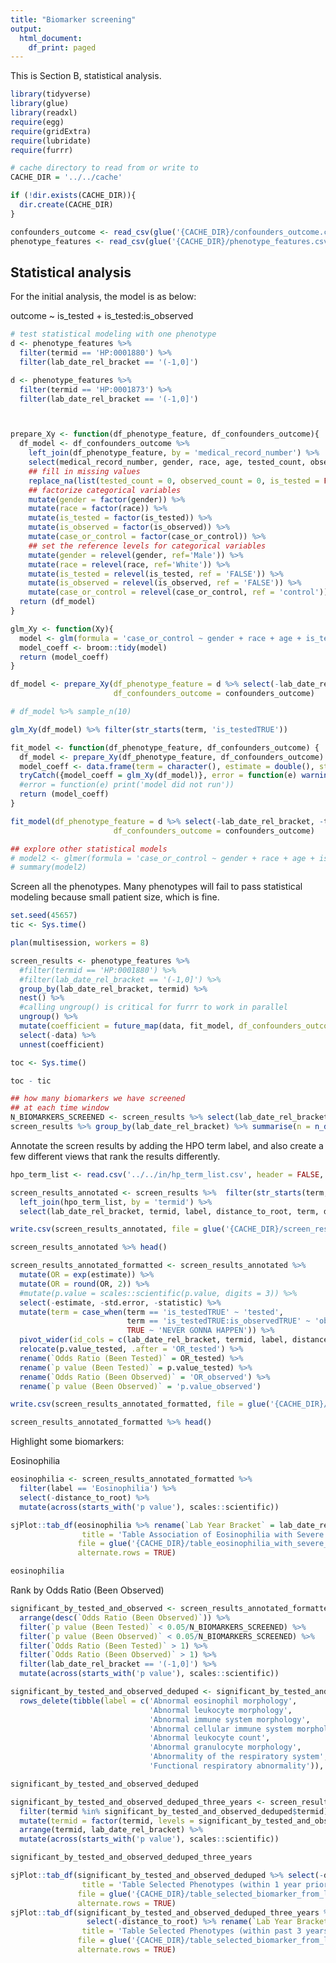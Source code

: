 ```yaml
---
title: "Biomarker screening"
output:
  html_document:
    df_print: paged
---
```


This is Section B, statistical analysis. 

```r
library(tidyverse)
library(glue)
library(readxl)
require(egg)
require(gridExtra)
require(lubridate)
require(furrr)

# cache directory to read from or write to
CACHE_DIR = '../../cache'

if (!dir.exists(CACHE_DIR)){
  dir.create(CACHE_DIR)
}

confounders_outcome <- read_csv(glue('{CACHE_DIR}/confounders_outcome.csv'))
phenotype_features <- read_csv(glue('{CACHE_DIR}/phenotype_features.csv'))
```


## Statistical analysis
For the initial analysis, the model is as below:

outcome ~ is_tested + is_tested:is_observed


```r
# test statistical modeling with one phenotype
d <- phenotype_features %>% 
  filter(termid == 'HP:0001880') %>%
  filter(lab_date_rel_bracket == '(-1,0]')

d <- phenotype_features %>% 
  filter(termid == 'HP:0001873') %>%
  filter(lab_date_rel_bracket == '(-1,0]')



prepare_Xy <- function(df_phenotype_feature, df_confounders_outcome){
  df_model <- df_confounders_outcome %>% 
    left_join(df_phenotype_feature, by = 'medical_record_number') %>%
    select(medical_record_number, gender, race, age, tested_count, observed_count, is_tested, is_observed, case_or_control) %>%
    ## fill in missing values
    replace_na(list(tested_count = 0, observed_count = 0, is_tested = FALSE, is_observed = FALSE)) %>%
    ## factorize categorical variables
    mutate(gender = factor(gender)) %>%
    mutate(race = factor(race)) %>%
    mutate(is_tested = factor(is_tested)) %>%
    mutate(is_observed = factor(is_observed)) %>%
    mutate(case_or_control = factor(case_or_control)) %>%
    ## set the reference levels for categorical variables
    mutate(gender = relevel(gender, ref='Male')) %>%
    mutate(race = relevel(race, ref='White')) %>%
    mutate(is_tested = relevel(is_tested, ref = 'FALSE')) %>%
    mutate(is_observed = relevel(is_observed, ref = 'FALSE')) %>%
    mutate(case_or_control = relevel(case_or_control, ref = 'control'))
  return (df_model)
}

glm_Xy <- function(Xy){
  model <- glm(formula = 'case_or_control ~ gender + race + age + is_tested / is_observed', data = Xy, family = binomial(link = 'logit'))
  model_coeff <- broom::tidy(model)
  return (model_coeff)
}

df_model <- prepare_Xy(df_phenotype_feature = d %>% select(-lab_date_rel_bracket, -termid), 
                       df_confounders_outcome = confounders_outcome)

# df_model %>% sample_n(10)

glm_Xy(df_model) %>% filter(str_starts(term, 'is_testedTRUE'))

fit_model <- function(df_phenotype_feature, df_confounders_outcome) {
  df_model <- prepare_Xy(df_phenotype_feature, df_confounders_outcome)
  model_coeff <- data.frame(term = character(), estimate = double(), std.error = double(), statistic = double(), p.value = double())
  tryCatch({model_coeff = glm_Xy(df_model)}, error = function(e) warning('cannot fit model'))
  #error = function(e) print('model did not run'))
  return (model_coeff)
}

fit_model(df_phenotype_feature = d %>% select(-lab_date_rel_bracket, -termid), 
                       df_confounders_outcome = confounders_outcome)

## explore other statistical models
# model2 <- glmer(formula = 'case_or_control ~ gender + race + age + is_observed + (1 + is_observed | is_tested)', data = df_model, family = binomial(link = 'logit') )
# summary(model2)
```

Screen all the phenotypes. Many phenotypes will fail to pass statistical modeling because small patient size, which is fine. 

```r
set.seed(45657)
tic <- Sys.time()

plan(multisession, workers = 8)

screen_results <- phenotype_features %>% 
  #filter(termid == 'HP:0001880') %>%
  #filter(lab_date_rel_bracket == '(-1,0]') %>%
  group_by(lab_date_rel_bracket, termid) %>%
  nest() %>%
  #calling ungroup() is critical for furrr to work in parallel
  ungroup() %>%
  mutate(coefficient = future_map(data, fit_model, df_confounders_outcome = confounders_outcome)) %>%
  select(-data) %>%
  unnest(coefficient) 

toc <- Sys.time()

toc - tic
```
```r
## how many biomarkers we have screened
## at each time window
N_BIOMARKERS_SCREENED <- screen_results %>% select(lab_date_rel_bracket, termid) %>% distinct() %>% nrow()
screen_results %>% group_by(lab_date_rel_bracket) %>% summarise(n = n_distinct(termid))
```


Annotate the screen results by adding the HPO term label, and also create a few different views that rank the results differently. 
```r
hpo_term_list <- read.csv('../../in/hp_term_list.csv', header = FALSE, col.names = c('termid', 'distance_to_root', 'label'), stringsAsFactors = FALSE)

screen_results_annotated <- screen_results %>%  filter(str_starts(term, 'is_testedTRUE')) %>% arrange(lab_date_rel_bracket) %>%
  left_join(hpo_term_list, by = 'termid') %>%
  select(lab_date_rel_bracket, termid, label, distance_to_root, term, distance_to_root, estimate, std.error, statistic, p.value) 

write.csv(screen_results_annotated, file = glue('{CACHE_DIR}/screen_results_annotated.csv'), row.names = FALSE)

screen_results_annotated %>% head()
```


```r
screen_results_annotated_formatted <- screen_results_annotated %>% 
  mutate(OR = exp(estimate)) %>% 
  mutate(OR = round(OR, 2)) %>% 
  #mutate(p.value = scales::scientific(p.value, digits = 3)) %>% 
  select(-estimate, -std.error, -statistic) %>% 
  mutate(term = case_when(term == 'is_testedTRUE' ~ 'tested',
                          term == 'is_testedTRUE:is_observedTRUE' ~ 'observed',
                          TRUE ~ 'NEVER GONNA HAPPEN')) %>% 
  pivot_wider(id_cols = c(lab_date_rel_bracket, termid, label, distance_to_root), names_from = term, values_from = c(OR, p.value)) %>% 
  relocate(p.value_tested, .after = 'OR_tested') %>% 
  rename(`Odds Ratio (Been Tested)` = OR_tested) %>% 
  rename(`p value (Been Tested)` = p.value_tested) %>% 
  rename(`Odds Ratio (Been Observed)` = 'OR_observed') %>% 
  rename(`p value (Been Observed)` = 'p.value_observed')

write.csv(screen_results_annotated_formatted, file = glue('{CACHE_DIR}/screen_results_annotated.csv'), row.names = FALSE)

screen_results_annotated_formatted %>% head()
```

Highlight some biomarkers:

Eosinophilia
```r
eosinophilia <- screen_results_annotated_formatted %>% 
  filter(label == 'Eosinophilia') %>% 
  select(-distance_to_root) %>% 
  mutate(across(starts_with('p value'), scales::scientific))

sjPlot::tab_df(eosinophilia %>% rename(`Lab Year Bracket` = lab_date_rel_bracket), 
                title = 'Table Association of Eosinophilia with Severe Asthma',
               file = glue('{CACHE_DIR}/table_eosinophilia_with_severe_asthma.html'),
               alternate.rows = TRUE)

eosinophilia
```

Rank by Odds Ratio (Been Observed)
```r
significant_by_tested_and_observed <- screen_results_annotated_formatted %>% 
  arrange(desc(`Odds Ratio (Been Observed)`)) %>% 
  filter(`p value (Been Tested)` < 0.05/N_BIOMARKERS_SCREENED) %>%
  filter(`p value (Been Observed)` < 0.05/N_BIOMARKERS_SCREENED) %>%
  filter(`Odds Ratio (Been Tested)` > 1) %>% 
  filter(`Odds Ratio (Been Observed)` > 1) %>% 
  filter(lab_date_rel_bracket == '(-1,0]') %>%
  mutate(across(starts_with('p value'), scales::scientific)) 

significant_by_tested_and_observed_deduped <- significant_by_tested_and_observed %>% 
  rows_delete(tibble(label = c('Abnormal eosinophil morphology', 
                               'Abnormal leukocyte morphology',
                               'Abnormal immune system morphology',
                               'Abnormal cellular immune system morphology',
                               'Abnormal leukocyte count',
                               'Abnormal granulocyte morphology',
                               'Abnormality of the respiratory system',
                               'Functional respiratory abnormality')), by = 'label')

significant_by_tested_and_observed_deduped
```
```r
significant_by_tested_and_observed_deduped_three_years <- screen_results_annotated_formatted %>% 
  filter(termid %in% significant_by_tested_and_observed_deduped$termid) %>% 
  mutate(termid = factor(termid, levels = significant_by_tested_and_observed_deduped$termid)) %>% 
  arrange(termid, lab_date_rel_bracket) %>%
  mutate(across(starts_with('p value'), scales::scientific)) 

significant_by_tested_and_observed_deduped_three_years
```

```r
sjPlot::tab_df(significant_by_tested_and_observed_deduped %>% select(-distance_to_root, -lab_date_rel_bracket), 
                title = 'Table Selected Phenotypes (within 1 year prior) Associated with Severe Asthma',
               file = glue('{CACHE_DIR}/table_selected_biomarker_from_labs_within_1_year_prior_to_dx.html'), 
               alternate.rows = TRUE)
sjPlot::tab_df(significant_by_tested_and_observed_deduped_three_years %>% 
                 select(-distance_to_root) %>% rename(`Lab Year Bracket` = lab_date_rel_bracket), 
                title = 'Table Selected Phenotypes (within past 3 years) Associated with Severe Asthma',
               file = glue('{CACHE_DIR}/table_selected_biomarker_from_labs_within_3_years_prior_to_dx.html'),
               alternate.rows = TRUE)
```



